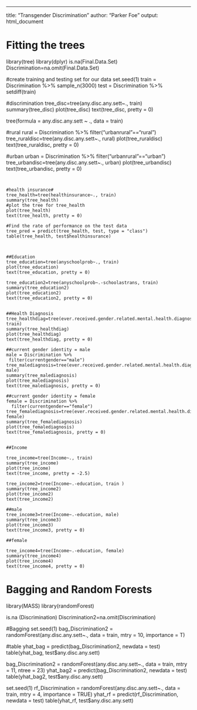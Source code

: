 ---
title: "Transgender Discrimination"
author: "Parker Foe"
output: html_document

# Fitting the trees
library(tree)
library(dplyr)
is.na(Final.Data.Set)
Discrimination=na.omit(Final.Data.Set)

#create training and testing set for our data
set.seed(1)
train = Discrimination %>%
  sample_n(3000)
test = Discrimination %>%
  setdiff(train)

#discrimination
tree_disc=tree(any.disc.any.sett~., train)
summary(tree_disc)
plot(tree_disc)
text(tree_disc, pretty = 0)

tree(formula = any.disc.any.sett ~ ., data = train)


#rural
rural = Discrimination %>%
  filter("urbanrural"=="rural")
tree_ruraldisc=tree(any.disc.any.sett~., rural)
plot(tree_ruraldisc)
text(tree_ruraldisc, pretty = 0)

#urban
urban = Discrimination %>%
  filter("urbanrural"=="urban")
tree_urbandisc=tree(any.disc.any.sett~., urban)
plot(tree_urbandisc)
text(tree_urbandisc, pretty = 0)
```


#health insurance#
tree_health=tree(healthinsurance~., train)
summary(tree_health)
#plot the tree for tree_health
plot(tree_health)
text(tree_health, pretty = 0)

#Find the rate of performance on the test data
tree_pred = predict(tree_health, test, type = "class")
table(tree_health, test$healthinsurance)



##Education
tree_education=tree(anyschoolprob~., train)
plot(tree_education)
text(tree_education, pretty = 0)

tree_education2=tree(anyschoolprob~.-schoolastrans, train)
summary(tree_education2)
plot(tree_education2)
text(tree_education2, pretty = 0)


##Health Diagnosis
tree_healthdiag=tree(ever.received.gender.related.mental.health.diagnosis~., train)
summary(tree_healthdiag)
plot(tree_healthdiag)
text(tree_healthdiag, pretty = 0)

##current gender identity = male
male = Discrimination %>%
 filter(currentgender=="male")
tree_malediagnosis=tree(ever.received.gender.related.mental.health.diagnosis~., male)
summary(tree_malediagnosis)
plot(tree_malediagnosis)
text(tree_malediagnosis, pretty = 0)

##current gender identity = female
female = Discrimination %>%
  filter(currentgender=="female")
tree_femalediagnosis=tree(ever.received.gender.related.mental.health.diagnosis~., female)
summary(tree_femalediagnosis)
plot(tree_femalediagnosis)
text(tree_femalediagnosis, pretty = 0)


##Income

tree_income=tree(Income~., train)
summary(tree_income)
plot(tree_income)
text(tree_income, pretty = -2.5)

tree_income2=tree(Income~.-education, train )
summary(tree_income2)
plot(tree_income2)
text(tree_income2)

##male
tree_income3=tree(Income~.-education, male)
summary(tree_income3)
plot(tree_income3)
text(tree_income3, pretty = 0)

##female

tree_income4=tree(Income~.-education, female)
summary(tree_income4)
plot(tree_income4)
text(tree_income4, pretty = 0)
```



# Bagging and Random Forests
library(MASS)
library(randomForest)

is.na (Discrimination)
Discrimination2=na.omit(Discrimination)

#Bagging
set.seed(1)
bag_Discrimination2 = randomForest(any.disc.any.sett~., data = train, mtry = 10, importance = T)

#table
yhat_bag = predict(bag_Discrimination2, newdata = test)
table(yhat_bag, test$any.disc.any.sett)

bag_Discrimination2 = randomForest(any.disc.any.sett~., data =  train, mtry = 11, ntree = 23)
yhat_bag2 = predict(bag_Discrimination2, newdata = test)
table(yhat_bag2, test$any.disc.any.sett)

set.seed(1)
rf_Discrimination = randomForest(any.disc.any.sett~., data = train, mtry = 4, importance = TRUE)
yhat_rf = predict(rf_Discrimination, newdata = test)
table(yhat_rf, test$any.disc.any.sett)
